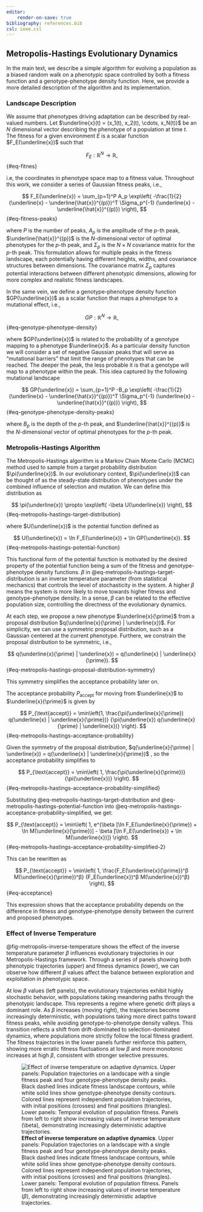 ```yaml
---
editor:
    render-on-save: true
bibliography: references.bib
csl: ieee.csl
---
```


## Metropolis-Hastings Evolutionary Dynamics

In the main text, we describe a simple algorithm for evolving a population as a
biased random walk on a phenotypic space controlled by both a fitness function
and a genotype-phenotype density function. Here, we provide a more detailed
description of the algorithm and its implementation. 

### Landscape Description

We assume that phenotypes driving adaptation can be described by real-valued
numbers. Let $\underline{x}(t) = (x_1(t), x_2(t), \cdots, x_N(t))$ be an $N$
dimensional vector describing the phenotype of a population at time $t$. The
fitness for a given environment $E$ is a scalar function $F_E(\underline{x})$
such that

$$
F_E: \mathbb{R}^N \to \mathbb{R},
$${#eq-fitnes}

i.e, the coordinates in phenotype space map to a fitness value. Throughout this
work, we consider a series of Gaussian fitness peaks, i.e.,

$$
F_E(\underline{x}) = 
\sum_{p=1}^P A_p 
\exp\left(
    -\frac{1}{2}
    (\underline{x} - \underline{\hat{x}}^{(p)})^T 
    \Sigma_p^{-1} 
    (\underline{x} - \underline{\hat{x}}^{(p)})
\right),
$${#eq-fitness-peaks}

where $P$ is the number of peaks, $A_p$ is the amplitude of the $p$-th peak,
$\underline{\hat{x}}^{(p)}$ is the $N$-dimensional vector of optimal phenotypes
for the $p$-th peak, and $\Sigma_p$ is the $N \times N$ covariance matrix for
the $p$-th peak. This formulation allows for multiple peaks in the fitness
landscape, each potentially having different heights, widths, and covariance
structures between dimensions. The covariance matrix $\Sigma_p$ captures
potential interactions between different phenotypic dimensions, allowing for
more complex and realistic fitness landscapes.

In the same vein, we define a genotype-phenotype density function
$GP(\underline{x})$ as a scalar function that maps a phenotype to a mutational
effect, i.e.,

$$
GP: \mathbb{R}^N \to \mathbb{R},
$${#eq-genotype-phenotype-density}

where $GP(\underline{x})$ is related to the probability of a genotype mapping to
a phenotype $\underline{x}$. As a particular density function we will consider a
set of negative Gaussian peaks that will serve as "mutational barriers" that
limit the range of phenotypes that can be reached. The deeper the peak, the less
probable it is that a genotype will map to a phenotype within the peak. This
idea captured by the following mutational landscape

$$
GP(\underline{x}) = 
\sum_{p=1}^P -B_p 
\exp\left(
    -\frac{1}{2}
    (\underline{x} - \underline{\hat{x}}^{(p)})^T 
    \Sigma_p^{-1} 
    (\underline{x} - \underline{\hat{x}}^{(p)})
\right),
$${#eq-genotype-phenotype-density-peaks}

where $B_p$ is the depth of the $p$-th peak, and $\underline{\hat{x}}^{(p)}$ is
the $N$-dimensional vector of optimal phenotypes for the $p$-th peak.

### Metropolis-Hastings Algorithm

The Metropolis-Hastings algorithm is a Markov Chain Monte Carlo (MCMC) method
used to sample from a target probability distribution $\pi(\underline{x})$. In
our evolutionary context, $\pi(\underline{x})$ can be thought of as the
steady-state distribution of phenotypes under the combined influence of
selection and mutation. We can define this distribution as

$$
\pi(\underline{x}) \propto \exp\left(
    -\beta U(\underline{x})
\right),
$${#eq-metropolis-hastings-target-distribution}

where $U(\underline{x})$ is the potential function defined as

$$
U(\underline{x}) = \ln F_E(\underline{x}) + \ln GP(\underline{x}).
$${#eq-metropolis-hastings-potential-function}

This functional form of the potential function is motivated by the desired
property of the potential function being a sum of the fitness and
genotype-phenotype density functions. $\beta$ in
@eq-metropolis-hastings-target-distribution is an inverse temperature parameter
(from statistical mechanics) that controls the level of stochasticity in the
system. A higher $\beta$ means the system is more likely to move towards higher
fitness and genotype-phenotype density. In a sense, $\beta$ can be related to
the effective population size, controlling the directness of the evolutionary
dynamics.

At each step, we propose a new phenotype $\underline{x}{\prime}$ from a proposal
distribution $q(\underline{x}{\prime} | \underline{x})$. For simplicity, we can
use a symmetric proposal distribution, such as a Gaussian centered at the
current phenotype. Furthere, we constrain the proposal distribution to be
symmetric, i.e.,

$$
q(\underline{x}{\prime} | \underline{x}) = 
q(\underline{x} | \underline{x}{\prime}).
$${#eq-metropolis-hastings-proposal-distribution-symmetry}

This symmetry simplifies the acceptance probability later on.

The acceptance probability  $P_{\text{accept}}$  for moving from
$\underline{x}$  to  $\underline{x}{\prime}$  is given by

$$
P_{\text{accept}} = 
\min\left(1, 
    \frac{\pi(\underline{x}{\prime}) q(\underline{x} | \underline{x}{\prime})}
    {\pi(\underline{x}) q(\underline{x}{\prime} | \underline{x})}
\right).
$${#eq-metropolis-hastings-acceptance-probability}

Given the symmetry of the proposal distribution,  $q(\underline{x}{\prime} |
\underline{x}) = q(\underline{x} | \underline{x}{\prime})$ , so the acceptance
probability simplifies to

$$
P_{\text{accept}} = \min\left(
    1, 
    \frac{\pi(\underline{x}{\prime})}{\pi(\underline{x})}
    \right).
$${#eq-metropolis-hastings-acceptance-probability-simplified}

Substituting @eq-metropolis-hastings-target-distribution and
@eq-metropolis-hastings-potential-function into
@eq-metropolis-hastings-acceptance-probability-simplified, we get:

$$
P_{\text{accept}} = \min\left(
    1, 
    e^{\beta [\ln F_E(\underline{x}{\prime}) + \ln M(\underline{x}{\prime})] - 
    \beta [\ln F_E(\underline{x}) + \ln M(\underline{x})]}
    \right).
$${#eq-metropolis-hastings-acceptance-probability-simplified-2}

This can be rewritten as

$$
P_{\text{accept}} = \min\left(
    1,
    \frac{F_E(\underline{x}{\prime})^β M(\underline{x}{\prime})^β}
    {F_E(\underline{x})^β M(\underline{x})^β}
\right),
$${#eq-acceptance}

This expression shows that the acceptance probability depends on the difference
in fitness and genotype-phenotype density between the current and proposed
phenotypes.

### Effect of Inverse Temperature

@fig-metropolis-inverse-temperature shows the effect of the inverse temperature
parameter $\beta$ influences evolutionary trajectories in our
Metropolis-Hastings framework. Through a series of panels showing both
phenotypic trajectories (upper) and fitness dynamics (lower), we can observe how
different $\beta$ values affect the balance between exploration and exploitation
in phenotypic space.

At low $\beta$ values (left panels), the evolutionary trajectories exhibit
highly stochastic behavior, with populations taking meandering paths through the
phenotypic landscape. This represents a regime where genetic drift plays a
dominant role. As $\beta$ increases (moving right), the trajectories become
increasingly deterministic, with populations taking more direct paths toward
fitness peaks, while avoiding genotype-to-phenotype density valleys. This
transition reflects a shift from drift-dominated to selection-dominated
dynamics, where populations more strictly follow the local fitness gradient. The
fitness trajectories in the lower panels further reinforce this pattern, showing
more erratic fitness fluctuations at low $\beta$ and more monotonic increases at
high $\beta$, consistent with stronger selective pressures.

![**Effect of inverse temperature on adaptive dynamics**. Upper panels:
Population trajectories on a landscape with a single fitness peak and four
genotype-phenotype density peaks. Black dashed lines indicate fitness landscape
contours, while white solid lines show genotype-phenotype density contours.
Colored lines represent independent population trajectories, with initial
positions (crosses) and final positions (triangles). Lower panels: Temporal
evolution of population fitness. Panels from left to right show increasing
values of inverse temperature ($\beta$), demonstrating increasingly
deterministic adaptive trajectories.](./fig/supplementary/figSI_sim_beta_effect){#fig-metropolis-inverse-temperature}